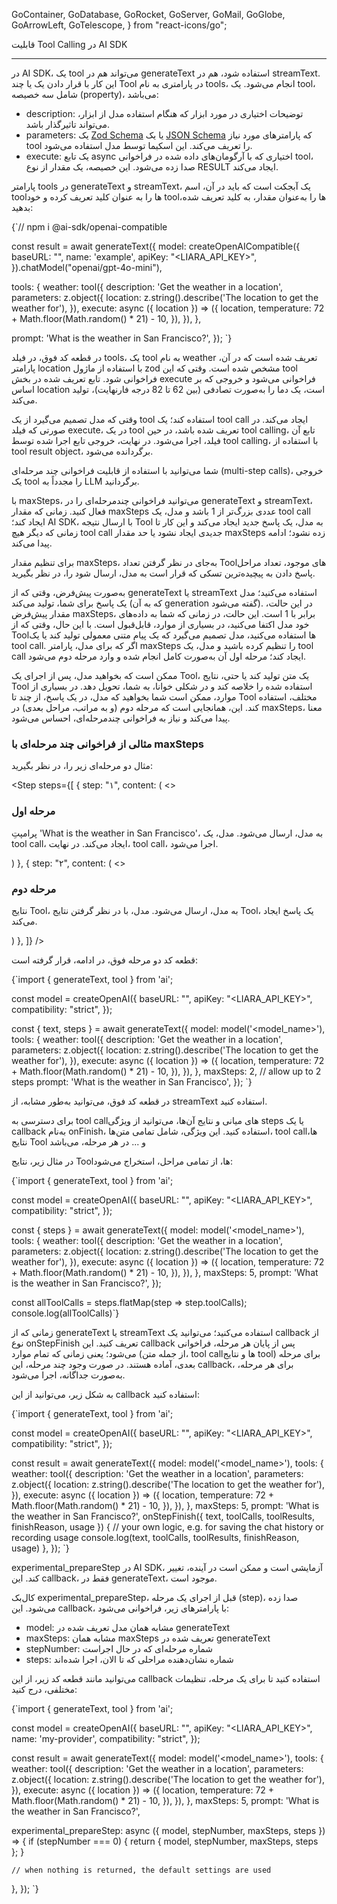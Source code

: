  GoContainer,
  GoDatabase,
  GoRocket,
  GoServer,
  GoMail,
  GoGlobe,
  GoArrowLeft,
  GoTelescope,
} from "react-icons/go";


<Layout>
<Head>
<title>مستندات tool calling در AI SDK - لیارا</title>
<meta property="og:title" content="مستندات خدمات رایانش ابری لیارا" />
<meta property="og:description" content="مستندات مربوط به آشنایی با قابلیت Tool Calling در AI SDK با سرویس هوش مصنوعی لیارا"  />
<meta property="og:image" content="https://media.liara.ir/logos/liara-poster.jpg" />
</Head>


 قابلیت Tool Calling در AI SDK 
<hr className="mb-2" />


<p>
در <Important>AI SDK</Important>، یک <Important>tool</Important> می‌تواند هم در <Important>generateText</Important> استفاده شود، هم در <Important>streamText</Important>. این کار با قرار دادن یک یا چند Tool در پارامتری به نام <Important>tools</Important>، انجام می‌شود.
یک <Important>tool</Important>، شامل سه خصیصه (property)، می‌باشد: 
</p>
<div className="h-4" />
<ul>
<li><Important>description</Important>: توضیحات اختیاری در مورد ابزار که هنگام استفاده مدل از ابزار، می‌تواند تاثیرگذار باشد.</li>
<li><Important>parameters</Important>: یک <a href="/ai/references/ai-sdk-core/zodschema/" className="text-[#2196f3]">Zod Schema</a> یا یک <a href="#" className="text-[#2196f3]">JSON Schema</a> که پارامترهای مورد نیاز tool را تعریف می‌کند. این اسکیما توسط مدل استفاده می‌شود. </li>
<li><Important>execute</Important>: یک تابع async اختیاری که با آرگومان‌های داده شده در فراخوانی tool، صدا زده می‌شود. این خصیصه، یک مقدار از نوع <Important>RESULT</Important> ایجاد می‌کند. </li>
</ul>
<div className="h-4" />
<p>
پارامتر <Important>tools</Important> در <Important>generateText</Important> و <Important>streamText</Important>، یک آبجکت است که باید در آن، اسم toolها را به عنوان کلید تعریف کرده و خود toolها را به‌عنوان مقدار، به کلید تعریف شده، بدهید: 
</p>

<div className="h-4" />
<div dir="ltr">
<Highlight className="js">
{`// npm i @ai-sdk/openai-compatible

const result = await generateText({
model: createOpenAICompatible({
baseURL: "<baseUrl>",
name: 'example',
apiKey: "<LIARA_API_KEY>",
}).chatModel("openai/gpt-4o-mini"),

tools: {
weather: tool({
description: 'Get the weather in a location',
parameters: z.object({
location: z.string().describe('The location to get the weather for'),
}),
execute: async ({ location }) => ({
location,
temperature: 72 + Math.floor(Math.random() * 21) - 10,
}),
}),
},

prompt: 'What is the weather in San Francisco?',
});
`}
</Highlight>
</div>
<div className="h-4" />

<p>

در قطعه کد فوق، در فیلد <Important>tools</Important>، یک tool به نام <Important>weather</Important> تعریف شده است که در آن، پارامتر <Important>location</Important> با 
استفاده از ماژول <Important>zod</Important> مشخص شده است.
وقتی که این tool فراخوانی شود. تابع تعریف شده در بخش <Important>execute</Important> فراخوانی می‌شود 
و خروجی که بر اساس <Important>location</Important> است، یک دما را به‌صورت تصادفی (بین 62 تا 82 درجه فارنهایت)، تولید می‌کند.  

</p>



<div className="h-4" />



<p>
وقتی که مدل تصمیم می‌گیرد از یک tool استفاده کند؛ یک <Important>tool call</Important> ایجاد می‌کند. 
در صورتی که فیلد <Important>execute</Important>، در یک tool تعریف شده باشد، 
در حین <Important>tool calling</Important>، تابع آن فیلد، اجرا می‌شود. 
در نهایت، خروجی تابع اجرا شده توسط <Important>tool calling</Important>، با استفاده از <Important>tool result object</Important>، برگردانده می‌شود.
</p>
<div className="h-4" />
<p>
شما می‌توانید با استفاده از قابلیت فراخوانی چند مرحله‌ای (multi-step calls)، خروجی یک tool را مجدداً به LLM برگردانید. 
</p>


<Section id="multi-step-calls" title="فراخوانی چندمرحله‌ای (با استفاده از maxSteps)" />

با <Important>maxSteps</Important>، می‌توانید فراخوانی چندمرحله‌ای را در <Important>generateText</Important> و <Important>streamText</Important>، فعال کنید. زمانی که مقدار <Important>maxSteps</Important> عددی بزرگ‌تر از <Important>1</Important> باشد و مدل، یک <Important>tool call</Important> ایجاد کند؛ <Important>AI SDK</Important>، با ارسال نتیجه Tool به مدل، یک پاسخ جدید ایجاد می‌کند و این کار تا زمانی که دیگر هیچ <Important>tool call</Important> جدیدی ایجاد نشود یا حد مقدار <Important>maxSteps</Important> زده نشود؛ ادامه پیدا می‌کند.

<div className="h-4" />
<Alert variant="info">
<p>
برای تنظیم مقدار <Important>maxSteps</Important>، به‌جای در نظر گرفتن تعداد Toolهای موجود، تعداد مراحل پاسخ دادن به پیچیده‌ترین تسکی که قرار است به مدل، ارسال شود را، در نظر بگیرید. 
</p>
</Alert>
<div className="h-4" />

به‌صورت پیش‌فرض، وقتی که از <Important>generateText</Important> یا <Important>streamText</Important> استفاده می‌کنید؛ مدل یک پاسخ برای شما، 
تولید می‌کند (که به آن <Important>generation</Important> گفته می‌شود). در این حالت، مقدار پیش‌فرض <Important>maxSteps</Important>، برابر با <Important>1</Important> است. این حالت، در زمانی که شما به داده‌های 
خود مدل اکتفا می‌کنید، در بسیاری از موارد، قابل‌قبول است. با این حال، وقتی که 
از Toolها استفاده می‌کنید، مدل تصمیم می‌گیرد که 
یک پیام متنی معمولی تولید کند یا یک <Important>tool call</Important>. اگر که برای مدل، پارامتر <Important>maxSteps</Important> را تنظیم کرده باشید و مدل، یک <Important>tool call</Important> ایجاد کند؛ مرحله اول آن به‌صورت کامل انجام شده 
و وارد مرحله دوم می‌شود. 

<div className="h-4" />

ممکن است که بخواهید مدل، پس از اجرای یک Tool، یک متن تولید کند یا حتی،
نتایج Tool استفاده شده را خلاصه کند و در شکلی خوانا، به شما، تحویل دهد. در 
بسیاری از موارد، ممکن است شما بخواهید که مدل، در یک پاسخ، از چند تا Tool مختلف، استفاده کند. 
این، همانجایی است که مرحله دوم (و به مراتب، مراحل بعدی) در <Important>maxSteps</Important>، معنا پیدا می‌کند و نیاز به فراخوانی چندمرحله‌ای، احساس می‌شود. 

<div className="h-4" />
<h3>مثالی از فراخوانی چند مرحله‌ای با <Important>maxSteps</Important></h3>
<div className="h-2" />

مثال دو مرحله‌ای زیر را، در نظر بگیرید:


<Step  steps={[
{
step: "۱",
content: (
<>
<h3>مرحله اول</h3>   
<p>
  پرامپتِ <Important>'What is the weather in San Francisco'</Important>، به‌ مدل، ارسال می‌شود. 
  مدل، یک <Important>tool call</Important>، ایجاد می‌کند. در نهایت، <Important>tool call</Important>، اجرا می‌شود. 
</p>
</>
)
},
{
step: "۲",
content: (
<>
<h3>مرحله دوم</h3>   
<p>
  نتایج Tool، به مدل، ارسال می‌شود. مدل، با در نظر گرفتن نتایج Tool، یک پاسخ ایجاد می‌کند. 
</p>
</>
)
},
]}
/>

قطعه کد دو مرحله فوق، در ادامه، قرار گرفته است: 

<div className="h-4" />
<div dir="ltr">
<Highlight className="js">
{`import { generateText, tool  } from 'ai';

const model = createOpenAI({
  baseURL: "<baseUrl>",
  apiKey: "<LIARA_API_KEY>",
  compatibility: "strict",
});

const { text, steps } = await generateText({
  model: model('<model_name>'),
 tools: {
    weather: tool({
      description: 'Get the weather in a location',
      parameters: z.object({
        location: z.string().describe('The location to get the weather for'),
      }),
      execute: async ({ location }) => ({
        location,
        temperature: 72 + Math.floor(Math.random() * 21) - 10,
      }),
    }),
  },
  maxSteps: 2, // allow up to 2 steps
  prompt: 'What is the weather in San Francisco',
});
`}
</Highlight>
</div>

<Alert variant="info">
<p>
در قطعه کد فوق، می‌توانید به‌طور مشابه، از <Important>streamText</Important> استفاده کنید. 
</p>
</Alert>

<Section id="steps" title="Stepها" />


برای دسترسی به <Important>tool call</Important>های میانی و نتایج آن‌ها، 
می‌توانید از ویژگی <Important>steps</Important> یا یک callback به‌نام <Important>onFinish</Important>، استفاده کنید. این ویژگی، شامل تمامی متن‌ها، <Important>tool call</Important>ها، نتایج Tool و ... در هر مرحله، می‌باشد
<div className="h-2" />

در مثال زیر، نتایج Toolها، از تمامی مراحل، استخراج می‌شود: 

<div className="h-4" />
<div dir="ltr">
<Highlight className="js">
{`import { generateText, tool  } from 'ai';

const model = createOpenAI({
  baseURL: "<baseUrl>",
  apiKey: "<LIARA_API_KEY>",
  compatibility: "strict",
});

const { steps } = await generateText({
  model: model('<model_name>'),
 tools: {
    weather: tool({
      description: 'Get the weather in a location',
      parameters: z.object({
        location: z.string().describe('The location to get the weather for'),
      }),
      execute: async ({ location }) => ({
        location,
        temperature: 72 + Math.floor(Math.random() * 21) - 10,
      }),
    }),
  },
  maxSteps: 5, 
  prompt: 'What is the weather in San Francisco?',
});

const allToolCalls = steps.flatMap(step => step.toolCalls);
console.log(allToolCalls)`}
</Highlight>
</div>

<Section id="onStepFinish" title="کال‌بک onStepFinish" />
زمانی که از <Important>generateText</Important> یا <Important>streamText</Important> استفاده می‌کنید؛ می‌توانید یک <Important>callback</Important> از نوع <Important>onStepFinish</Important> تعریف کنید. این <Important>callback</Important> پس از پایان هر مرحله، فراخوانی می‌شود؛ یعنی 
زمانی که تمام موارد (از جمله متن، <Important>tool call</Important>ها و نتایج tool) برای مرحله بعدی، آماده هستند. 
در صورت وجود چند مرحله، این <Important>callback</Important>، برای هر مرحله، به‌صورت جداگانه، اجرا می‌شود.
<div className="h-2" />

به شکل زیر، می‌توانید از این <Important>callback</Important> استفاده کنید: 

<div className="h-4" />
<div dir="ltr">
<Highlight className="js">
{`import { generateText, tool  } from 'ai';

const model = createOpenAI({
  baseURL: "<baseUrl>",
  apiKey: "<LIARA_API_KEY>",
  compatibility: "strict",
});

const result = await generateText({
 model: model('<model_name>'),
 tools: {
    weather: tool({
      description: 'Get the weather in a location',
      parameters: z.object({
        location: z.string().describe('The location to get the weather for'),
      }),
      execute: async ({ location }) => ({
        location,
        temperature: 72 + Math.floor(Math.random() * 21) - 10,
      }),
    }),
  },
  maxSteps: 5, 
  prompt: 'What is the weather in San Francisco?',
  onStepFinish({ text, toolCalls, toolResults, finishReason, usage }) {
  // your own logic, e.g. for saving the chat history or recording usage
  console.log(text, toolCalls, toolResults, finishReason, usage)
  },
});
`}
</Highlight>
</div>

<Section id="experimental_prepareStep" title="کال‌بک experimental_prepareStep" />

<Alert variant="warning">
<p>
<Important>experimental_prepareStep</Important> در <Important>AI SDK</Important>، آزمایشی است و ممکن است در آینده، تغییر کند. این <Important>callback</Important>، فقط در <Important>generateText</Important>، موجود است. 
</p>
</Alert>
<div className="h-2" />
کال‌بک <Important>experimental_prepareStep</Important>، قبل از اجرای یک مرحله (step)، صدا زده می‌شود. 
این <Important>callback</Important>، با پارامترهای زیر، فراخوانی می‌شود:

<div className="h-2" />
<ul>
  <li><Important>model</Important>: مشابه همان مدل تعریف شده در <Important>generateText</Important></li>
  <li><Important>maxSteps</Important>: مشابه همان <Important>maxSteps</Important> تعریف شده در <Important>generateText</Important></li>
  <li><Important>stepNumber</Important>: شماره مرحله‌ای که در حال اجراست</li>
  <li><Important>steps</Important>: شماره نشان‌دهنده مراحلی که تا الان، اجرا شده‌اند</li>
</ul>
<div className="h-2" />

می‌توانید مانند قطعه کد زیر، از این <Important>callback</Important> استفاده کنید تا برای یک مرحله، تنظیمات مختلفی، درج کنید:

<div className="h-4" />
<div dir="ltr">
<Highlight className="js">
{`import { generateText, tool  } from 'ai';

const model = createOpenAI({
  baseURL: "<baseUrl>",
  apiKey: "<LIARA_API_KEY>",
  name: 'my-provider',
  compatibility: "strict",
});

const result = await generateText({
 model: model('<model_name>'),
 tools: {
    weather: tool({
      description: 'Get the weather in a location',
      parameters: z.object({
        location: z.string().describe('The location to get the weather for'),
      }),
      execute: async ({ location }) => ({
        location,
        temperature: 72 + Math.floor(Math.random() * 21) - 10,
      }),
    }),
  },
  maxSteps: 5, 
  prompt: 'What is the weather in San Francisco?',
  
  experimental_prepareStep: async ({ model, stepNumber, maxSteps, steps }) => {
    if (stepNumber === 0) {
      return {
        model,
        stepNumber,
        maxSteps,
        steps
      };
    }

    // when nothing is returned, the default settings are used
  },
});
`}
</Highlight>
</div>

</Layout>
